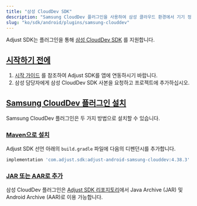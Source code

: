 ```yaml
---
title: "삼성 CloudDev SDK"
description: "Samsung CloudDev 플러그인을 사용하여 삼성 클라우드 환경에서 기기 정보 읽기"
slug: "ko/sdk/android/plugins/samsung-clouddev"
---
```


Adjust SDK는 플러그인을 통해 [삼성 CloudDev SDK](https://developer.samsung.com/instant-plays/samsung-clouddev-sdk/get-started.html) 를 지원합니다.

## [시작하기 전에](before-you-begin)

1. [시작 가이드](/en/sdk/android) 를 참조하여 Adjust SDK를 앱에 연동하시기 바랍니다.
2. 삼성 담당자에게 삼성 CloudDev SDK 사본을 요청하고 프로젝트에 추가하십시오.

## [Samsung CloudDev 플러그인 설치](install-the-samsung-clouddev-plugin)

Samsung CloudDev 플러그인은 두 가지 방법으로 설치할 수 있습니다.

### [Maven으로 설치](install-with-maven)

Adjust SDK 선언 아래의 `build.gradle` 파일에 다음의 디펜던시를 추가합니다.

<CodeBlock title="build.gradle">

```groovy
implementation 'com.adjust.sdk:adjust-android-samsung-clouddev:4.38.3'
```

</CodeBlock>

### [JAR 또는 AAR로 추가](add-as-a-jar-or-aar)

삼성 CloudDev 플러그인은 [Adjust SDK 리포지토리](https://github.com/adjust/android_sdk/releases/latest)에서 Java Archive \(JAR\) 및 Android Archive \(AAR\)로 이용 가능합니다.
